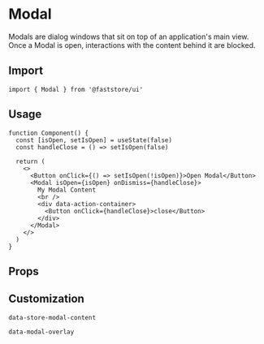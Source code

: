 
# Modal

Modals are dialog windows that sit on top of an application's main view. Once a Modal is open, interactions with the content behind it are blocked.

## Import

```tsx
import { Modal } from '@faststore/ui'
```

## Usage

```tsx live
function Component() {
  const [isOpen, setIsOpen] = useState(false)
  const handleClose = () => setIsOpen(false)

  return (
    <>
      <Button onClick={() => setIsOpen(!isOpen)}>Open Modal</Button>
      <Modal isOpen={isOpen} onDismiss={handleClose}>
        My Modal Content
        <br />
        <div data-action-container>
          <Button onClick={handleClose}>close</Button>
        </div>
      </Modal>
    </>
  )
}
```

## Props

<PropsComponent
    name="isOpen"
    type= "boolean"
    description="Controls whether or not the dialog is open."
    required="true"
/>
<PropsComponent
    name="aria-labelledby"
    type= "string"
    description="Identifies the element (or elements) that labels the current element."
/>
<PropsComponent
    name="onDismiss"
    type= "((event: MouseEvent<Element, MouseEvent> | KeyboardEvent<Element>) => void)"
    description="This function is called whenever the user hits Escape or clicks outside the dialog."
/>
<PropsComponent
    name="testId"
    type= "string"
    description="ID to find this component in testing tools (e.g.: cypress, testing library, and jest)."
    defaultValue="store-modal"
/>

## Customization

`data-store-modal-content`

`data-modal-overlay`
